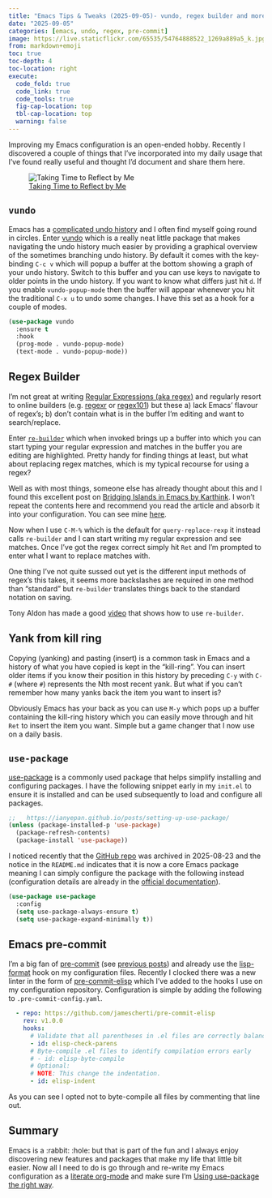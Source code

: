 ```yaml
---
title: "Emacs Tips & Tweaks (2025-09-05)- vundo, regex builder and more"
date: "2025-09-05"
categories: [emacs, undo, regex, pre-commit]
image: https://live.staticflickr.com/65535/54764888522_1269a889a5_k.jpg
from: markdown+emoji
toc: true
toc-depth: 4
toc-location: right
execute:
  code_fold: true
  code_link: true
  code_tools: true
  fig-cap-location: top
  tbl-cap-location: top
  warning: false
---
```


Improving my Emacs configuration is an open-ended hobby. Recently I discovered a couple of things that I've incorporated
into my daily usage that I've found really useful and thought I'd document and share them here.

![[Taking Time to Reflect by
Me](https://www.flickr.com/photos/slackline/54764888522/in/datetaken/)](https://live.staticflickr.com/65535/54764888522_1269a889a5_k.jpg)

## `vundo`

Emacs has a [complicated undo history][vundo-undo] and I often find myself going round in circles. Enter [vundo][vundo]
which is a really neat little package that makes navigating the undo history much easier by providing a graphical
overview of the sometimes branching undo history. By default it comes with the key-binding `C-c v` which will popup a
buffer at the bottom showing a graph of your undo history. Switch to this buffer and you can use keys to navigate to
older points in the undo history. If you want to know what differs just hit `d`. If you enable `vundo-popup-mode` then
the buffer will appear whenever you hit the traditional `C-x u` to undo some changes. I have this set as a hook for a
couple of modes.

```lisp
(use-package vundo
  :ensure t
  :hook
  (prog-mode . vundo-popup-mode)
  (text-mode . vundo-popup-mode))
```

## Regex Builder

I'm not great at writing [Regular Expressions (aka regex)][regex] and regularly resort to online builders
(e.g. [regexr][regexr] or [regex101][regex101]) but these a) lack Emacs' flavour of regex's; b) don't contain what is in
the buffer I'm editing and want to search/replace.

Enter [`re-builder`][mastering-re-builder] which when invoked brings up a buffer into which you can start typing your
regular expression and matches in the buffer you are editing are highlighted. Pretty handy for finding things at least,
but what about replacing regex matches, which is my typical recourse for using a regex?

Well as with most things, someone else has already thought about this and I found this excellent post on [Bridging
Islands in Emacs by Karthink][bridging-islands]. I won't repeat the contents here and recommend you read the article and
absorb it into your configuration. You can see mine [here][regex.el].

Now when I use `C-M-%` which is the default for `query-replace-rexp` it instead calls `re-builder` and I can start
writing my regular expression and see matches. Once I've got the regex correct simply hit `Ret` and I'm prompted to
enter what I want to replace matches with.

One thing I've not quite sussed out yet is the different input methods of regex's this takes, it seems more backslashes
are required in one method than "standard" but `re-builder` translates things back to the standard notation on saving.

Tony Aldon has made a good [video][re-builder-video] that shows how to use `re-builder`.

## Yank from kill ring

Copying (yanking) and pasting (insert) is a common task in Emacs and a history of what you have copied is kept in the
"kill-ring". You can insert older items if you know their position in this history by preceding `C-y` with `C-#` (where
`#`) represents the Nth most recent yank. But what if you can't remember how many yanks back the item you want to insert
is?

Obviously Emacs has your back as you can use `M-y` which pops up a buffer containing the kill-ring history which you can
easily move through and hit `Ret` to insert the item you want. Simple but a game changer that I now use on a daily basis.

## `use-package`

[use-package][use-package] is a commonly used package that helps simplify installing and configuring packages. I have
the following snippet early in my `init.el` to ensure it is installed and can be used subsequently to load and configure
all packages.

```lisp
;;   https://ianyepan.github.io/posts/setting-up-use-package/
(unless (package-installed-p 'use-package)
  (package-refresh-contents)
  (package-install 'use-package))
```

I noticed recently that the [GitHub repo][use-package-gh] was archived in 2025-08-23 and the notice in the `README.md`
indicates that it is now a core Emacs package meaning I can simply configure the package with the following instead
(configuration details are already in the [official documentation][use-package-gnu-manual]).

```lisp
(use-package use-package
  :config
  (setq use-package-always-ensure t)
  (setq use-package-expand-minimally t))
```

## Emacs pre-commit

I'm a big fan of [pre-commit][pre-commit] (see [previous posts][pre-commit-previous]) and already use the
[lisp-format][lisp-format] hook on my configuration files. Recently I clocked there was a new linter in the form of
[pre-commit-elisp][pre-commit-elisp] which I've added to the hooks I use on my configuration repository. Configuration
is simple by adding the following to `.pre-commit-config.yaml`.

```yaml
  - repo: https://github.com/jamescherti/pre-commit-elisp
    rev: v1.0.0
    hooks:
      # Validate that all parentheses in .el files are correctly balanced
      - id: elisp-check-parens
      # Byte-compile .el files to identify compilation errors early
      # - id: elisp-byte-compile
      # Optional:
      # NOTE: This change the indentation.
      - id: elisp-indent
```

As you can see I opted not to byte-compile all files by commenting that line out.

## Summary

Emacs is a :rabbit: :hole: but that is part of the fun and I always enjoy discovering new features and packages that
make my life that little bit easier. Now all I need to do is go through and re-write my Emacs configuration as a
[literate org-mode][literate-config] and make sure I'm [Using use-package the right way][using-use-package].

[bridging-islands]: https://karthinks.com/software/bridging-islands-in-emacs-1/
[lisp-format]: https://github.com/eschulte/lisp-format
[literate-config]: https://leanpub.com/lit-config/read
[pre-commit]: https://www.pre-commit.com/
[pre-commit-elisp]: https://github.com/eschulte/lisp-format
[pre-commit-previous]: https://blog.nshephard.dev/#category=pre-commit
[re-builder-video]: https://www.youtube.com/watch?v=tZh6ueo9pKk
[regex]: https://www.gnu.org/software/emacs/manual/html_node/elisp/Regular-Expressions.html
[regex101]: https://regex101.com/
[regexr]: https://regexr.com/
[regex.el]: https://gitlab.com/nshephard/emacs/-/blob/master/settings/regex.el?ref_type=heads
[mastering-re-builder]: https://www.masteringemacs.org/article/re-builder-interactive-regexp-builder
[use-package]: https://jwiegley.github.io/use-package/
[use-package-gh]: https://github.com/jwiegley/use-package
[use-package-gnu-manual]: https://www.gnu.org/software/emacs/manual/html_mono/use-package.html
[using-use-package]: https://batsov.com/articles/2025/04/17/using-use-package-the-right-way/
[vundo]: https://github.com/casouri/vundo
[vundo-undo]: https://archive.casouri.cc/note/2021/visual-undo-tree/index.html
